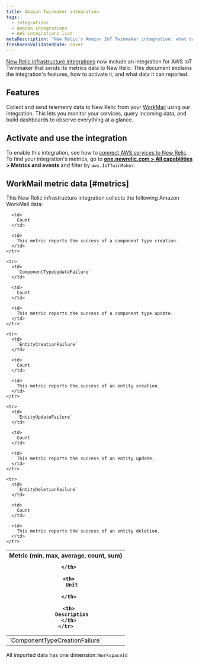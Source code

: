 ```yaml
---
title: Amazon Twinmaker integration
tags:
  - Integrations
  - Amazon integrations
  - AWS integrations list
metaDescription: "New Relic's Amazon IoT Twinmaker integration: what data it reports and how to enable it."
freshnessValidatedDate: never
---
```


[New Relic infrastructure integrations](/docs/infrastructure/introduction-infra-monitoring) now include an integration for AWS IoT Twinmaker that sends its metrics data to New Relic. This document explains the integration's features, how to activate it, and what data it can reported.

## Features

Collect and send telemetry data to New Relic from your [WorkMail](https://aws.amazon.com/iot-twinmaker/) using our integration. This lets you monitor your services, query incoming data, and build dashboards to observe everything at a glance.

## Activate and use the integration

To enable this integration, see how to [connect AWS services to New Relic](/docs/infrastructure/amazon-integrations/connect/aws-metric-stream-setup/). To find your integration's metrics, go to <DNT>**[one.newrelic.com > All capabilities](https://one.newrelic.com/all-capabilities) > Metrics and events**</DNT> and filter by `aws.IoTTwinMaker`.

## WorkMail metric data [#metrics]

This New Relic infrastructure integration collects the following Amazon WorkMail data:

<table>
  <thead>
    <tr>
      <th style={{ width: "200px" }}>
        Metric (min, max, average, count, sum)

      </th>

      <th>
        Unit

      </th>

      <th>
        Description
      </th>
    </tr>
  </thead>

  <tbody>
    <tr>
      <td>
        `ComponentTypeCreationFailure`
      </td>

      <td>
        Count
      </td>

      <td>
        This metric reports the success of a component type creation.
      </td>
    </tr>

    <tr>
      <td>
        `ComponentTypeUpdateFailure`
      </td>

      <td>
        Count
      </td>

      <td>
        This metric reports the success of a component type update.
      </td>
    </tr>

    <tr>
      <td>
        `EntityCreationFailure`
      </td>

      <td>
        Count
      </td>

      <td>
        This metric reports the success of an entity creation.
      </td>
    </tr>

    <tr>
      <td>
        `EntityUpdateFailure`
      </td>

      <td>
        Count
      </td>

      <td>
        This metric reports the success of an entity update.
      </td>
    </tr>

    <tr>
      <td>
        `EntityDeletionFailure`
      </td>

      <td>
        Count
      </td>

      <td>
        This metric reports the success of an entity deletion.
      </td>
    </tr>
  </tbody>
</table>

All imported data has one dimension: `WorkspaceId`
